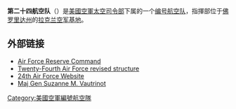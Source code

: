 '''第二十四航空队'''（{{lang-en|'''Twenty-Forth Air Force'''}}）是[[美國空軍太空司令部|美國空軍太空司令部]]下属的一个[[编号航空队|编号航空队]]，指揮部位于[[佛罗里达州|佛罗里达州]]的[[拉克兰空军基地|拉克兰空军基地]]。

== 外部链接 ==
* [http://www.afreserve.com/whatwedo_popup.html Air Force Reserve Command]
* [http://www.airforcetimes.com/news/2009/02/airforce_cyber_command_022509/ Twenty-Fourth Air Force revised structure]
* [http://www.24af.af.mil/ 24th Air Force Website]
* [http://www.af.mil/AboutUs/Biographies/Display/tabid/225/Article/107964/major-general-suzanne-m-zan-vautrinot.aspx Maj Gen Suzanne M. Vautrinot]

{{美國空軍}}

[[Category:美國空軍編號航空隊|Category:美國空軍編號航空隊]]